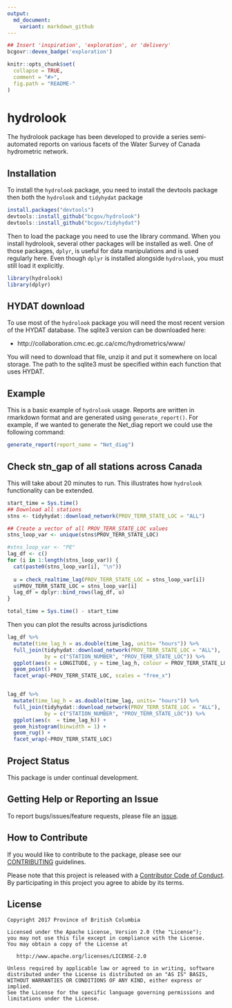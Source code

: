 ```yaml
---
output:
  md_document:
    variant: markdown_github
---
```


```r
## Insert 'inspiration', 'exploration', or 'delivery'
bcgovr::devex_badge('exploration')
```


<!-- README.md is generated from README.Rmd. Please edit that file -->

```r
knitr::opts_chunk$set(
  collapse = TRUE,
  comment = "#>",
  fig.path = "README-"
)
```

# hydrolook
The hydrolook package has been developed to provide a series semi-automated reports on various facets of the Water Survey of Canada hydrometric network. 


## Installation
To install the `hydrolook` package, you need to install the devtools package then both the `hydrolook` and `tidyhydat` package
```r
install.packages("devtools")
devtools::install_github("bcgov/hydrolook")
devtools::install_github("bcgov/tidyhydat")
```
Then to load the package you need to use the library command. When you install hydrolook, several other packages will be installed as well. One of those packages, `dplyr`, is useful for data manipulations and is used regularly here. Even though `dplyr` is installed alongside `hydrolook`, you must still load it explicitly.
```r
library(hydrolook)
library(dplyr)
```

## HYDAT download
To use most of the `hydrolook` package you will need the most recent version of the HYDAT database. The sqlite3 version can be downloaded here:

- http://collaboration.cmc.ec.gc.ca/cmc/hydrometrics/www/

You will need to download that file, unzip it and put it somewhere on local storage. The path to the sqlite3 must be specified within each function that uses HYDAT.  

## Example

This is a basic example of `hydrolook` usage. Reports are written in rmarkdown format and are generated using `generate_report()`. For example, if we wanted to generate the Net_diag report we could use the following command:
```r
generate_report(report_name = "Net_diag")
```


## Check stn_gap of all stations across Canada
This will take about 20 minutes to run. This illustrates how `hydrolook` functionality can be extended. 
```r
start_time = Sys.time()
## Download all stations
stns <- tidyhydat::download_network(PROV_TERR_STATE_LOC = "ALL")

## Create a vector of all PROV_TERR_STATE_LOC values
stns_loop_var <- unique(stns$PROV_TERR_STATE_LOC)

#stns_loop_var <- "PE"
lag_df <- c()
for (i in 1:length(stns_loop_var)) {
  cat(paste0(stns_loop_var[i], "\n"))
  
  u = check_realtime_lag(PROV_TERR_STATE_LOC = stns_loop_var[i])
  u$PROV_TERR_STATE_LOC = stns_loop_var[i]
  lag_df = dplyr::bind_rows(lag_df, u)
}

total_time = Sys.time() - start_time

```

Then you can plot the results across jurisdictions
```r
lag_df %>%
  mutate(time_lag_h = as.double(time_lag, units= "hours")) %>%
  full_join(tidyhydat::download_network(PROV_TERR_STATE_LOC = "ALL"), 
            by = c("STATION_NUMBER", "PROV_TERR_STATE_LOC")) %>%
  ggplot(aes(x = LONGITUDE, y = time_lag_h, colour = PROV_TERR_STATE_LOC)) +
  geom_point() +
  facet_wrap(~PROV_TERR_STATE_LOC, scales = "free_x")


lag_df %>%
  mutate(time_lag_h = as.double(time_lag, units= "hours")) %>%
  full_join(tidyhydat::download_network(PROV_TERR_STATE_LOC = "ALL"), 
            by = c("STATION_NUMBER", "PROV_TERR_STATE_LOC")) %>%
  ggplot(aes(x  = time_lag_h)) +
  geom_histogram(binwidth = 1) +
  geom_rug() +
  facet_wrap(~PROV_TERR_STATE_LOC)

```

## Project Status

This package is under continual development.

## Getting Help or Reporting an Issue

To report bugs/issues/feature requests, please file an [issue](https://github.com/bcgov/hydrolook/issues/).

## How to Contribute

If you would like to contribute to the package, please see our 
[CONTRIBUTING](CONTRIBUTING.md) guidelines.

Please note that this project is released with a [Contributor Code of Conduct](CODE_OF_CONDUCT.md). By participating in this project you agree to abide by its terms.

## License

    Copyright 2017 Province of British Columbia

    Licensed under the Apache License, Version 2.0 (the "License");
    you may not use this file except in compliance with the License.
    You may obtain a copy of the License at 

       http://www.apache.org/licenses/LICENSE-2.0

    Unless required by applicable law or agreed to in writing, software
    distributed under the License is distributed on an "AS IS" BASIS,
    WITHOUT WARRANTIES OR CONDITIONS OF ANY KIND, either express or implied.
    See the License for the specific language governing permissions and
    limitations under the License.
